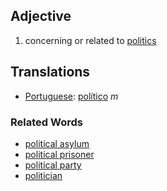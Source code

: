 ==Adjective==

#concerning or related to [[politics]]

== Translations ==
*[[Portuguese]]: [[político]] ''m''

===Related Words===
*[[political asylum]]
*[[political prisoner]]
*[[political party]]
*[[politician]]